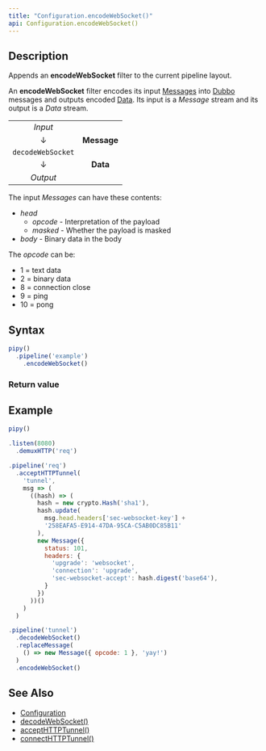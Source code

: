 ```yaml
---
title: "Configuration.encodeWebSocket()"
api: Configuration.encodeWebSocket()
---
```


## Description

Appends an **encodeWebSocket** filter to the current pipeline layout.

An **encodeWebSocket** filter encodes its input [Messages](/reference/api/Message) into [Dubbo](https://dubbo.apache.org/) messages and outputs encoded [Data](/reference/api/Data). Its input is a _Message_ stream and its output is a _Data_ stream.

|                   |             |
|:-----------------:|:-----------:|
| _Input_           |             |
| ↓                 | **Message** |
| `decodeWebSocket` |             |
| ↓                 | **Data**    |
| _Output_          |             |

The input _Messages_ can have these contents:

* _head_
  - _opcode_ - Interpretation of the payload
  - _masked_ - Whether the payload is masked
* _body_ - Binary data in the body

The _opcode_ can be:

* 1 = text data
* 2 = binary data
* 8 = connection close
* 9 = ping
* 10 = pong

## Syntax

``` js
pipy()
  .pipeline('example')
    .encodeWebSocket()
```

### Return value

<ReturnValue/>

## Example

``` js
pipy()

.listen(8080)
  .demuxHTTP('req')

.pipeline('req')
  .acceptHTTPTunnel(
    'tunnel',
    msg => (
      ((hash) => (
        hash = new crypto.Hash('sha1'),
        hash.update(
          msg.head.headers['sec-websocket-key'] +
          '258EAFA5-E914-47DA-95CA-C5AB0DC85B11'
        ),
        new Message({
          status: 101,
          headers: {
            'upgrade': 'websocket',
            'connection': 'upgrade',
            'sec-websocket-accept': hash.digest('base64'),
          }
        })
      ))()
    )
  )

.pipeline('tunnel')
  .decodeWebSocket()
  .replaceMessage(
    () => new Message({ opcode: 1 }, 'yay!')
  )
  .encodeWebSocket()
```

## See Also

* [Configuration](/reference/api/Configuration)
* [decodeWebSocket()](/reference/api/Configuration/decodeWebSocket)
* [acceptHTTPTunnel()](/reference/api/Configuration/acceptHTTPTunnel)
* [connectHTTPTunnel()](/reference/api/Configuration/connectHTTPTunnel)
